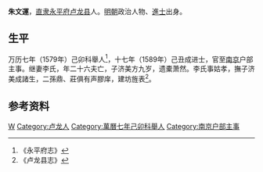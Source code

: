 '''朱文運'''，[[直隶|直隶]][[永平府|永平府]][[卢龙县|卢龙县]]人。[[明朝|明朝]]政治人物、[[進士|進士]]出身。
 
== 生平 ==
万历七年（1579年）己卯科舉人<ref>《永平府志》</ref>，十七年（1589年）己丑成进士，官至[[南京|南京]]户部主事。继妻李氏，年二十六夫亡，子济美方九岁，遗橐萧然。李氏事姑孝，撫子济美成諸生，二孫鼎、莊俱有声膠庠，建坊旌表<ref>《卢龙县志》</ref>。
 
== 参考资料 ==
{{reflist}}
 
{{萬曆十七年己丑科殿試金榜}}

{{Authority control}}

{{DEFAULTSORT:Zhu朱}}
[[Category:朱姓|W]]
[[Category:卢龙人|Category:卢龙人]]
[[Category:萬曆七年己卯科舉人|Category:萬曆七年己卯科舉人]]
[[Category:南京户部主事|Category:南京户部主事]]


{{明朝人物小作品}}